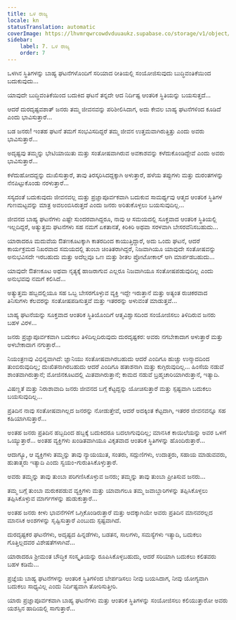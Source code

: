 ```yaml
---
title: ಒಳ ರಾಜ್ಯ
locale: kn
statusTranslation: automatic
coverImage: https://lhvmrqwrcowdvduuaukz.supabase.co/storage/v1/object/public/strapi-uploads/small_cover-tratado-de-psicologia-revolucionaria.webp-5e15e1cec4e0ebebcde5d7fc7565d8fd.webp
sidebar:
    label: 7. ಒಳ ರಾಜ್ಯ
    order: 7
---
```

ಒಳಗಿನ ಸ್ಥಿತಿಗಳನ್ನು ಬಾಹ್ಯ ಘಟನೆಗಳೊಂದಿಗೆ ಸರಿಯಾದ ರೀತಿಯಲ್ಲಿ ಸಂಯೋಜಿಸುವುದು ಬುದ್ಧಿವಂತಿಕೆಯಿಂದ ಬದುಕುವುದು...

ಯಾವುದೇ ಬುದ್ಧಿವಂತಿಕೆಯಿಂದ ಬದುಕಿದ ಘಟನೆ ತನ್ನದೇ ಆದ ನಿರ್ದಿಷ್ಟ ಆಂತರಿಕ ಸ್ಥಿತಿಯನ್ನು ಬಯಸುತ್ತದೆ...

ಆದರೆ ದುರದೃಷ್ಟವಶಾತ್ ಜನರು ತಮ್ಮ ಜೀವನವನ್ನು ಪರಿಶೀಲಿಸಿದಾಗ, ಅದು ಕೇವಲ ಬಾಹ್ಯ ಘಟನೆಗಳಿಂದ ಕೂಡಿದೆ ಎಂದು ಭಾವಿಸುತ್ತಾರೆ...

ಬಡ ಜನರು! ಇಂತಹ ಘಟನೆ ತಮಗೆ ಸಂಭವಿಸದಿದ್ದರೆ ತಮ್ಮ ಜೀವನ ಉತ್ತಮವಾಗಿರುತ್ತಿತ್ತು ಎಂದು ಅವರು ಭಾವಿಸುತ್ತಾರೆ...

ಅದೃಷ್ಟವು ತಮ್ಮನ್ನು ಭೇಟಿಯಾಯಿತು ಮತ್ತು ಸಂತೋಷವಾಗಿರುವ ಅವಕಾಶವನ್ನು ಕಳೆದುಕೊಂಡಿದ್ದೇವೆ ಎಂದು ಅವರು ಭಾವಿಸುತ್ತಾರೆ...

ಕಳೆದುಹೋದದ್ದನ್ನು ದುಃಖಿಸುತ್ತಾರೆ, ತಾವು ತಿರಸ್ಕರಿಸಿದದ್ದಕ್ಕಾಗಿ ಅಳುತ್ತಾರೆ, ಹಳೆಯ ತಪ್ಪುಗಳು ಮತ್ತು ದುರಂತಗಳನ್ನು ನೆನಪಿಟ್ಟುಕೊಂಡು ನರಳುತ್ತಾರೆ...

ಸಸ್ಯದಂತೆ ಬದುಕುವುದು ಜೀವನವಲ್ಲ ಮತ್ತು ಪ್ರಜ್ಞಾಪೂರ್ವಕವಾಗಿ ಬದುಕುವ ಸಾಮರ್ಥ್ಯವು ಆತ್ಮದ ಆಂತರಿಕ ಸ್ಥಿತಿಗಳ ಗುಣಮಟ್ಟವನ್ನು ಮಾತ್ರ ಅವಲಂಬಿಸಿರುತ್ತದೆ ಎಂದು ಜನರು ಅರಿತುಕೊಳ್ಳಲು ಬಯಸುವುದಿಲ್ಲ...

ಜೀವನದ ಬಾಹ್ಯ ಘಟನೆಗಳು ಎಷ್ಟೇ ಸುಂದರವಾಗಿದ್ದರೂ, ನಾವು ಆ ಸಮಯದಲ್ಲಿ ಸೂಕ್ತವಾದ ಆಂತರಿಕ ಸ್ಥಿತಿಯಲ್ಲಿ ಇಲ್ಲದಿದ್ದರೆ, ಅತ್ಯುತ್ತಮ ಘಟನೆಗಳು ಸಹ ನಮಗೆ ಏಕತಾನತೆ, ಕಿರಿಕಿರಿ ಅಥವಾ ಸರಳವಾಗಿ ಬೇಸರವೆನಿಸಬಹುದು...

ಯಾರಾದರೂ ಮದುವೆಯ ಔತಣಕೂಟಕ್ಕಾಗಿ ಕಾತರದಿಂದ ಕಾಯುತ್ತಿದ್ದಾರೆ, ಅದು ಒಂದು ಘಟನೆ, ಆದರೆ ಕಾರ್ಯಕ್ರಮದ ನಿಖರವಾದ ಸಮಯದಲ್ಲಿ ತುಂಬಾ ಚಿಂತಿತರಾಗಿದ್ದರೆ, ನಿಜವಾಗಿಯೂ ಯಾವುದೇ ಸಂತೋಷವನ್ನು ಅನುಭವಿಸದೇ ಇರಬಹುದು ಮತ್ತು ಅದೆಲ್ಲವೂ ಒಣ ಮತ್ತು ಶೀತಲ ಪ್ರೋಟೋಕಾಲ್ ಆಗಿ ಮಾರ್ಪಡಬಹುದು...

ಯಾವುದೇ ಔತಣಕೂಟ ಅಥವಾ ನೃತ್ಯಕ್ಕೆ ಹಾಜರಾಗುವ ಎಲ್ಲರೂ ನಿಜವಾಗಿಯೂ ಸಂತೋಷಪಡುವುದಿಲ್ಲ ಎಂದು ಅನುಭವವು ನಮಗೆ ಕಲಿಸಿದೆ...

ಅತ್ಯುತ್ತಮ ಹಬ್ಬದಲ್ಲಿಯೂ ಸಹ ಒಬ್ಬ ಬೇಸರಗೊಳ್ಳುವ ವ್ಯಕ್ತಿ ಇದ್ದೇ ಇರುತ್ತಾನೆ ಮತ್ತು ಅತ್ಯಂತ ರುಚಿಕರವಾದ ತಿನಿಸುಗಳು ಕೆಲವರನ್ನು ಸಂತೋಷಪಡಿಸುತ್ತವೆ ಮತ್ತು ಇತರರನ್ನು ಅಳುವಂತೆ ಮಾಡುತ್ತವೆ...

ಬಾಹ್ಯ ಘಟನೆಯನ್ನು ಸೂಕ್ತವಾದ ಆಂತರಿಕ ಸ್ಥಿತಿಯೊಂದಿಗೆ ಆತ್ಮವಿಶ್ವಾಸದಿಂದ ಸಂಯೋಜಿಸಲು ತಿಳಿದಿರುವ ಜನರು ಬಹಳ ವಿರಳ...

ಜನರು ಪ್ರಜ್ಞಾಪೂರ್ವಕವಾಗಿ ಬದುಕಲು ತಿಳಿದಿಲ್ಲದಿರುವುದು ದುರದೃಷ್ಟಕರ: ಅವರು ನಗಬೇಕಾದಾಗ ಅಳುತ್ತಾರೆ ಮತ್ತು ಅಳಬೇಕಾದಾಗ ನಗುತ್ತಾರೆ...

ನಿಯಂತ್ರಣವು ವಿಭಿನ್ನವಾಗಿದೆ: ಜ್ಞಾನಿಯು ಸಂತೋಷವಾಗಿರಬಹುದು ಆದರೆ ಎಂದಿಗೂ ಹುಚ್ಚು ಉನ್ಮಾದದಿಂದ ತುಂಬಿರುವುದಿಲ್ಲ; ದುಃಖಿತನಾಗಿರಬಹುದು ಆದರೆ ಎಂದಿಗೂ ಹತಾಶನಾಗಿ ಮತ್ತು ಕುಗ್ಗಿರುವುದಿಲ್ಲ... ಹಿಂಸೆಯ ನಡುವೆ ಶಾಂತವಾಗಿರುತ್ತಾನೆ; ಮೋಜಿನಕೂಟದಲ್ಲಿ ಮಿತವಾಗಿರುತ್ತಾನೆ; ಕಾಮದ ನಡುವೆ ಬ್ರಹ್ಮಚಾರಿಯಾಗಿರುತ್ತಾನೆ, ಇತ್ಯಾದಿ.

ವಿಷಣ್ಣತೆ ಮತ್ತು ನಿರಾಶಾವಾದಿ ಜನರು ಜೀವನದ ಬಗ್ಗೆ ಕೆಟ್ಟದ್ದನ್ನು ಯೋಚಿಸುತ್ತಾರೆ ಮತ್ತು ಸ್ಪಷ್ಟವಾಗಿ ಬದುಕಲು ಬಯಸುವುದಿಲ್ಲ...

ಪ್ರತಿದಿನ ನಾವು ಸಂತೋಷವಾಗಿಲ್ಲದ ಜನರನ್ನು ನೋಡುತ್ತೇವೆ, ಆದರೆ ಅದಕ್ಕಿಂತ ಕೆಟ್ಟದಾಗಿ, ಇತರರ ಜೀವನವನ್ನೂ ಸಹ ಕಹಿಯಾಗಿಸುತ್ತಾರೆ...

ಅಂತಹ ಜನರು ಪ್ರತಿದಿನ ಹಬ್ಬದಿಂದ ಹಬ್ಬಕ್ಕೆ ಬದುಕಿದರೂ ಬದಲಾಗುವುದಿಲ್ಲ; ಮಾನಸಿಕ ಕಾಯಿಲೆಯನ್ನು ಅವರ ಒಳಗೆ ಒಯ್ಯುತ್ತಾರೆ... ಅಂತಹ ವ್ಯಕ್ತಿಗಳು ಖಂಡಿತವಾಗಿಯೂ ವಿಕೃತವಾದ ಆಂತರಿಕ ಸ್ಥಿತಿಗಳನ್ನು ಹೊಂದಿರುತ್ತಾರೆ...

ಆದಾಗ್ಯೂ, ಆ ವ್ಯಕ್ತಿಗಳು ತಮ್ಮನ್ನು ತಾವು ನ್ಯಾಯಯುತ, ಸಂತರು, ಸದ್ಗುಣಿಗಳು, ಉದಾತ್ತರು, ಸಹಾಯ ಮಾಡುವವರು, ಹುತಾತ್ಮರು ಇತ್ಯಾದಿ ಎಂದು ಸ್ವಯಂ-ಗುರುತಿಸಿಕೊಳ್ಳುತ್ತಾರೆ.

ಅವರು ತಮ್ಮನ್ನು ತಾವು ತುಂಬಾ ಪರಿಗಣಿಸಿಕೊಳ್ಳುವ ಜನರು; ತಮ್ಮನ್ನು ತಾವು ತುಂಬಾ ಪ್ರೀತಿಸುವ ಜನರು...

ತಮ್ಮ ಬಗ್ಗೆ ತುಂಬಾ ಮರುಕಪಡುವ ವ್ಯಕ್ತಿಗಳು ಮತ್ತು ಯಾವಾಗಲೂ ತಮ್ಮ ಜವಾಬ್ದಾರಿಗಳನ್ನು ತಪ್ಪಿಸಿಕೊಳ್ಳಲು ತಪ್ಪಿಸಿಕೊಳ್ಳುವ ಮಾರ್ಗಗಳನ್ನು ಹುಡುಕುತ್ತಾರೆ...

ಅಂತಹ ಜನರು ಕೀಳು ಭಾವನೆಗಳಿಗೆ ಒಗ್ಗಿಕೊಂಡಿರುತ್ತಾರೆ ಮತ್ತು ಅದಕ್ಕಾಗಿಯೇ ಅವರು ಪ್ರತಿದಿನ ಮಾನವರಲ್ಲದ ಮಾನಸಿಕ ಅಂಶಗಳನ್ನು ಸೃಷ್ಟಿಸುತ್ತಾರೆ ಎಂಬುದು ಸ್ಪಷ್ಟವಾಗಿದೆ.

ದುರದೃಷ್ಟಕರ ಘಟನೆಗಳು, ಅದೃಷ್ಟದ ಹಿನ್ನಡೆಗಳು, ಬಡತನ, ಸಾಲಗಳು, ಸಮಸ್ಯೆಗಳು ಇತ್ಯಾದಿ, ಬದುಕಲು ಗೊತ್ತಿಲ್ಲದವರ ವಿಶೇಷತೆಗಳಾಗಿವೆ...

ಯಾರಾದರೂ ಶ್ರೀಮಂತ ಬೌದ್ಧಿಕ ಸಂಸ್ಕೃತಿಯನ್ನು ರೂಪಿಸಿಕೊಳ್ಳಬಹುದು, ಆದರೆ ಸರಿಯಾಗಿ ಬದುಕಲು ಕಲಿತವರು ಬಹಳ ಕಡಿಮೆ...

ಪ್ರಜ್ಞೆಯ ಬಾಹ್ಯ ಘಟನೆಗಳನ್ನು ಆಂತರಿಕ ಸ್ಥಿತಿಗಳಿಂದ ಬೇರ್ಪಡಿಸಲು ನೀವು ಬಯಸಿದಾಗ, ನೀವು ಯೋಗ್ಯವಾಗಿ ಬದುಕಲು ಸಾಧ್ಯವಿಲ್ಲ ಎಂದು ನಿರ್ದಿಷ್ಟವಾಗಿ ತೋರಿಸುತ್ತೀರಿ.

ಯಾರು ಪ್ರಜ್ಞಾಪೂರ್ವಕವಾಗಿ ಬಾಹ್ಯ ಘಟನೆಗಳು ಮತ್ತು ಆಂತರಿಕ ಸ್ಥಿತಿಗಳನ್ನು ಸಂಯೋಜಿಸಲು ಕಲಿಯುತ್ತಾರೋ ಅವರು ಯಶಸ್ಸಿನ ಹಾದಿಯಲ್ಲಿ ಸಾಗುತ್ತಾರೆ...

